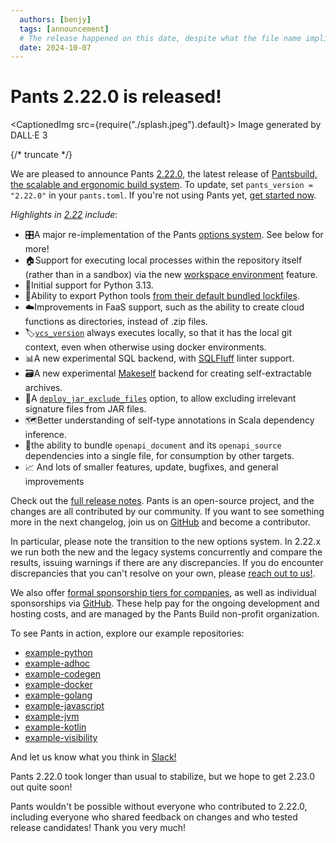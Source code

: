 ```yaml
---
  authors: [benjy]
  tags: [announcement]
  # The release happened on this date, despite what the file name implies (which is when this post was authored)
  date: 2024-10-07
---
```


# Pants 2.22.0 is released!

<CaptionedImg src={require("./splash.jpeg").default}>
  Image generated by DALL·E 3
</CaptionedImg>

{/* truncate */}

We are pleased to announce Pants [2.22.0](<(https://github.com/pantsbuild/pants/tree/2.22.x/src/python/pants/notes/2.22.x.md)>), the latest release of [Pantsbuild, the scalable and ergonomic build system](https://www.pantsbuild.org/). To update, set `pants_version = "2.22.0"` in your `pants.toml`. If you're not using Pants yet, [get started now](https://www.pantsbuild.org/docs/getting-started).

_Highlights in [2.22](<(https://github.com/pantsbuild/pants/tree/2.22.x/src/python/pants/notes/2.22.x.md)>) include_:

- 🎛️A major re-implementation of the Pants [options system](https://www.pantsbuild.org/2.22/docs/using-pants/key-concepts/options). See below for more!
- 🏠Support for executing local processes within the repository itself (rather than in a sandbox) via the new [workspace environment](https://www.pantsbuild.org/stable/docs/using-pants/environments#in-workspace-execution-experimental_workspace_environment) feature.
- 🐍Initial support for Python 3.13.
- 🛫Ability to export Python tools [from their default bundled lockfiles](https://www.pantsbuild.org/2.22/docs/using-pants/setting-up-an-ide#tool-virtualenvs).
- ☁️Improvements in FaaS support, such as the ability to create cloud functions as directories, instead of .zip files.
- 🏷️[`vcs_version`](https://www.pantsbuild.org/stable/reference/targets/vcs_version) always executes locally, so that it has the local git context, even when otherwise using docker environments.
- 📊A new experimental SQL backend, with [SQLFluff](https://sqlfluff.com/) linter support.
- 🗃️A new experimental [Makeself](https://makeself.io/) backend for creating self-extractable archives.
- 🫙A [`deploy_jar_exclude_files`](https://www.pantsbuild.org/2.22/reference/subsystems/jvm#deploy_jar_exclude_files) option, to allow excluding irrelevant signature files from JAR files.
- 🗺️Better understanding of self-type annotations in Scala dependency inference.
- 🎒the ability to bundle `openapi_document` and its `openapi_source` dependencies into a single file, for consumption by other targets.
- 📈 And lots of smaller features, update, bugfixes, and general improvements

Check out the [full release notes](https://github.com/pantsbuild/pants/tree/2.22.x/src/python/pants/notes/2.22.x.md). Pants is an open-source project, and the changes are all contributed by our community. If you want to see something more in the next changelog, join us on [GitHub](https://github.com/pantsbuild/pants) and become a contributor.

In particular, please note the transition to the new options system. In 2.22.x we run both the new and the legacy systems concurrently and compare the results, issuing warnings if there are any discrepancies. If you do encounter discrepancies that you can't resolve on your own, please [reach out to us!](https://www.pantsbuild.org/docs/getting-help).

We also offer [formal sponsorship tiers for companies](https://www.pantsbuild.org/sponsorship), as well as individual sponsorships via [GitHub](https://github.com/sponsors/pantsbuild). These help pay for the ongoing development and hosting costs, and are managed by the Pants Build non-profit organization.

To see Pants in action, explore our example repositories:

- [example-python](https://github.com/pantsbuild/example-python)
- [example-adhoc](https://github.com/pantsbuild/example-adhoc/)
- [example-codegen](https://github.com/pantsbuild/example-codegen)
- [example-docker](https://github.com/pantsbuild/example-docker)
- [example-golang](https://github.com/pantsbuild/example-golang)
- [example-javascript](https://github.com/pantsbuild/example-javascript)
- [example-jvm](https://github.com/pantsbuild/example-jvm)
- [example-kotlin](https://github.com/pantsbuild/example-kotlin)
- [example-visibility](https://github.com/pantsbuild/example-visibility)

And let us know what you think in [Slack!](https://www.pantsbuild.org/docs/getting-help)

Pants 2.22.0 took longer than usual to stabilize, but we hope to get 2.23.0 out quite soon!

Pants wouldn't be possible without everyone who contributed to 2.22.0, including everyone who shared feedback on changes and who tested release candidates! Thank you very much!
